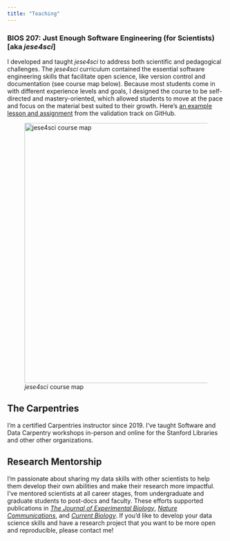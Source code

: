 ```yaml
---
title: "Teaching"
---
```


### BIOS 207: Just Enough Software Engineering (for Scientists) \[aka *jese4sci*\]

I developed and taught *jese4sci* to address both scientific and pedagogical challenges. The *jese4sci* curriculum contained the essential software engineering skills that facilitate open science, like version control and documentation (see course map below). Because most students come in with different experience levels and goals, I designed the course to be self-directed and mastery-oriented, which allowed students to move at the pace and focus on the material best suited to their growth. Here's [an example lesson and assignment](https://github.com/FlukeAndFeather/jese4sci-VAL/blob/master/VAL102.md) from the validation track on GitHub.

![*jese4sci* course map](img/coursemap.jpg){width="600"}

## The Carpentries

I'm a certified Carpentries instructor since 2019. I've taught Software and Data Carpentry workshops in-person and online for the Stanford Libraries and other other organizations.

## Research Mentorship

I'm passionate about sharing my data skills with other scientists to help them develop their own abilities and make their research more impactful. I've mentored scientists at all career stages, from undergraduate and graduate students to post-docs and faculty. These efforts supported publications in [*The Journal of Experimental Biology*](https://doi.org/10.1242/jeb.237586), [*Nature Communications*](https://doi.org/10.1038/s41467-022-33334-5), and [*Current Biology*](https://doi.org/10.1016/j.cub.2022.01.031). If you'd like to develop your data science skills and have a research project that you want to be more open and reproducible, please contact me!
